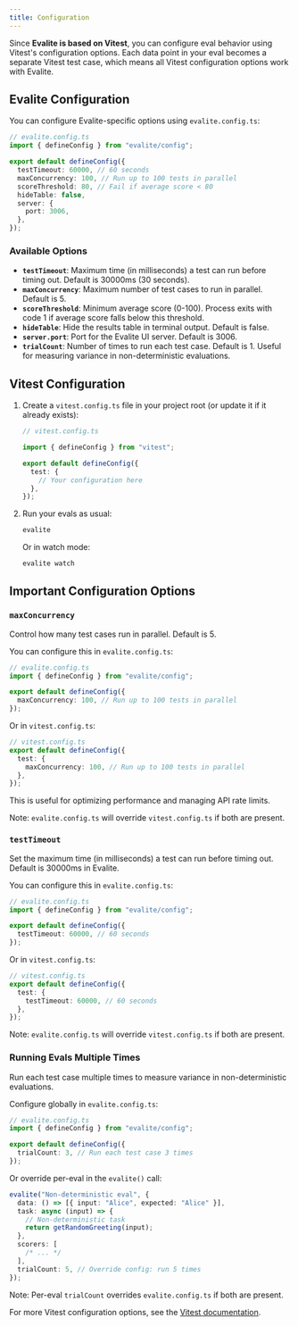 ```yaml
---
title: Configuration
---
```



Since **Evalite is based on Vitest**, you can configure eval behavior using Vitest's configuration options. Each data point in your eval becomes a separate Vitest test case, which means all Vitest configuration options work with Evalite.

## Evalite Configuration

You can configure Evalite-specific options using `evalite.config.ts`:

```ts
// evalite.config.ts
import { defineConfig } from "evalite/config";

export default defineConfig({
  testTimeout: 60000, // 60 seconds
  maxConcurrency: 100, // Run up to 100 tests in parallel
  scoreThreshold: 80, // Fail if average score < 80
  hideTable: false,
  server: {
    port: 3006,
  },
});
```

### Available Options

- **`testTimeout`**: Maximum time (in milliseconds) a test can run before timing out. Default is 30000ms (30 seconds).
- **`maxConcurrency`**: Maximum number of test cases to run in parallel. Default is 5.
- **`scoreThreshold`**: Minimum average score (0-100). Process exits with code 1 if average score falls below this threshold.
- **`hideTable`**: Hide the results table in terminal output. Default is false.
- **`server.port`**: Port for the Evalite UI server. Default is 3006.
- **`trialCount`**: Number of times to run each test case. Default is 1. Useful for measuring variance in non-deterministic evaluations.

## Vitest Configuration

<Steps>

1. Create a `vitest.config.ts` file in your project root (or update it if it already exists):

   ```ts
   // vitest.config.ts

   import { defineConfig } from "vitest";

   export default defineConfig({
     test: {
       // Your configuration here
     },
   });
   ```

2. Run your evals as usual:

   ```bash
   evalite
   ```

   Or in watch mode:

   ```bash
   evalite watch
   ```

</Steps>

## Important Configuration Options

### `maxConcurrency`

Control how many test cases run in parallel. Default is 5.

You can configure this in `evalite.config.ts`:

```ts
// evalite.config.ts
import { defineConfig } from "evalite/config";

export default defineConfig({
  maxConcurrency: 100, // Run up to 100 tests in parallel
});
```

Or in `vitest.config.ts`:

```ts
// vitest.config.ts
export default defineConfig({
  test: {
    maxConcurrency: 100, // Run up to 100 tests in parallel
  },
});
```

This is useful for optimizing performance and managing API rate limits.

Note: `evalite.config.ts` will override `vitest.config.ts` if both are present.

### `testTimeout`

Set the maximum time (in milliseconds) a test can run before timing out. Default is 30000ms in Evalite.

You can configure this in `evalite.config.ts`:

```ts
// evalite.config.ts
import { defineConfig } from "evalite/config";

export default defineConfig({
  testTimeout: 60000, // 60 seconds
});
```

Or in `vitest.config.ts`:

```ts
// vitest.config.ts
export default defineConfig({
  test: {
    testTimeout: 60000, // 60 seconds
  },
});
```

Note: `evalite.config.ts` will override `vitest.config.ts` if both are present.

### Running Evals Multiple Times

Run each test case multiple times to measure variance in non-deterministic evaluations.

Configure globally in `evalite.config.ts`:

```ts
// evalite.config.ts
import { defineConfig } from "evalite/config";

export default defineConfig({
  trialCount: 3, // Run each test case 3 times
});
```

Or override per-eval in the `evalite()` call:

```ts
evalite("Non-deterministic eval", {
  data: () => [{ input: "Alice", expected: "Alice" }],
  task: async (input) => {
    // Non-deterministic task
    return getRandomGreeting(input);
  },
  scorers: [
    /* ... */
  ],
  trialCount: 5, // Override config: run 5 times
});
```

Note: Per-eval `trialCount` overrides `evalite.config.ts` if both are present.

For more Vitest configuration options, see the [Vitest documentation](https://vitest.dev/config/).
